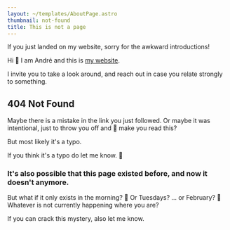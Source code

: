 ```yaml
---
layout: ~/templates/AboutPage.astro
thumbnail: not-found
title: This is not a page
---
```


<Abstract>

If you just landed on my website, sorry for the awkward introductions!

Hi :wave: I am André and this is [my website](/about/).

I invite you to take a look around, and reach out in case you relate strongly to something.

</Abstract>

<Note type="warning">

## 404 Not Found

Maybe there is a mistake in the link you just followed. Or maybe it was intentional, just to throw you off and :grimacing: make you read this?

But most likely it's a typo.

If you think it's a typo do let me know. :pleading_face:

### It's also possible that this page existed before, and now it doesn't anymore.

But what if it only exists in the morning? :exploding_head: Or Tuesdays? ... or February? :mushroom: Whatever is not currently happening where you are?

If you can crack this mystery, also let me know.

</Note>
